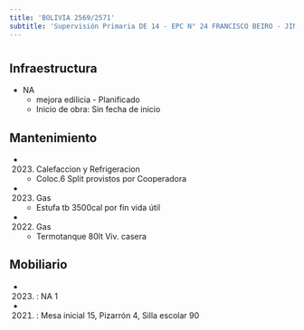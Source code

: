 ```yaml
---
title: 'BOLIVIA 2569/2571'
subtitle: 'Supervisión Primaria DE 14 - EPC N° 24 FRANCISCO BEIRO - JIN D (EPCJS 24/14°) [S]'
---
```


#
## Infraestructura

* NA 
    + mejora edilicia - Planificado 
    + Inicio de obra: Sin fecha de inicio 






## Mantenimiento

*  (2023) Calefaccion y Refrigeracion 
    + Coloc.6 Split provistos por Cooperadora

*  (2023) Gas 
    + Estufa tb 3500cal por fin vida útil

*  (2022) Gas 
    + Termotanque 80lt Viv. casera





## Mobiliario

*  (2023) : NA 1 

*  (2021) : Mesa inicial 15, Pizarrón 4, Silla escolar 90 



